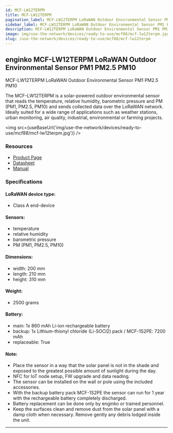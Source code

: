 ```yaml
---
id: MCF-LW12TERPM
title: MCF-LW12TERPM
pagination_label: MCF-LW12TERPM LoRaWAN Outdoor Environmental Sensor PM1 PM2.5 PM10
sidebar_label: MCF-LW12TERPM LoRaWAN Outdoor Environmental Sensor PM1 PM2.5 PM10
description: MCF-LW12TERPM LoRaWAN Outdoor Environmental Sensor PM1 PM2.5 PM10
image: img/use-the-network/devices/ready-to-use/mcf88/mcf-lw12terpm.jpg
slug: /use-the-network/devices/ready-to-use/mcf88/mcf-lw12terpm
---
```



## enginko MCF-LW12TERPM LoRaWAN Outdoor Environmental Sensor PM1 PM2.5 PM10

MCF-LW12TERPM LoRaWAN Outdoor Environmental Sensor PM1 PM2.5 PM10

The MCF-LW12TERPM is a solar-powered outdoor environmental sensor that reads the temperature, relative humidity,
barometric pressure and PM (PM1, PM2.5, PM10) and sends collected data over the LoRaWAN network.
Ideally suited for a wide range of applications such as weather stations, urban monitoring, air quality, industrial, environmental or farming projects.

<img src={useBaseUrl('img/use-the-network/devices/ready-to-use/mcf88/mcf-lw12terpm.jpg')} />

### Resources

- [Product Page](https://enginko.com/en/solutions/lorawan-outdoor-environmental-sensor-mcf-lw12terpm/)
- [Datasheet](https://enginko.com/wp-content/uploads/2020/09/enginko%C2%AE_datasheet_MCF-LW12TERPM_EN013W01.pdf)
- [Manual](https://www.enginko.com/support/doku.php?id=manual_mcf-lw12terpm)

### Specifications

#### LoRaWAN device type:
- Class A end-device

#### Sensors:

- temperature
- relative humidity
- barometric pressure
- PM (PM1, PM2.5, PM10)

#### Dimensions:

- width: 200 mm
- length: 210 mm
- height: 310 mm

#### Weight:

- 2500 grams

#### Battery:

- main: 1x 860 mAh Li-ion rechargeable battery
- backup: 1x Lithium-thionyl chloride (Li-SOCl2) pack / MCF-1S2PE: 7200 mAh
- replaceable: True

#### Note:

- Place the sensor in a way that the solar panel is not in the shade and exposed to the greatest possible amount of sunlight during the day.
- NFC for IoT node setup, FW upgrade and data reading.
- The sensor can be installed on the wall or pole using the included accessories.
- With the backup battery pack MCF-1S2PE the sensor can run for 1 year with the rechargeable battery completely discharged.
- Battery replacement can be done only by enginko or trained personnel.
- Keep the surfaces clean and remove dust from the solar panel with a damp cloth when necessary. Remove gently any debris lodged inside the unit.

---
